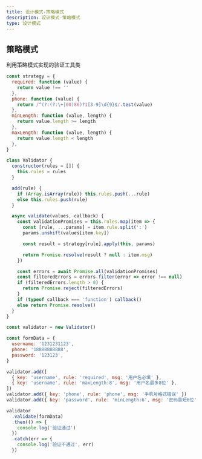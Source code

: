 ---
title: 设计模式-策略模式
description: 设计模式-策略模式
type: 设计模式
---

## 策略模式

利用策略模式实现的验证工具类

```js
const strategy = {
  required: function (value) {
    return value !== ''
  },
  phone: function (value) {
    return /^(?:(?:\+|00)86)?1[3-9]\d{9}$/.test(value)
  },
  minLength: function (value, length) {
    return value.length >= length
  },
  maxLength: function (value, length) {
    return value.length < length
  },
}

class Validator {
  constructor(rules = []) {
    this.rules = rules
  }

  add(rule) {
    if (Array.isArray(rule)) this.rules.push(...rule)
    else this.rules.push(rule)
  }

  async validate(values, callback) {
    const validationPromises = this.rules.map(item => {
      const [rule, ...params] = item.rule.split(':')
      params.unshift(values[item.key])

      const result = strategy[rule].apply(this, params)

      return Promise.resolve(result ? null : item.msg)
    })

    const errors = await Promise.all(validationPromises)
    const filteredErrors = errors.filter(error => error !== null)
    if (filteredErrors.length > 0) {
      return Promise.reject(filteredErrors)
    }
    if (typeof callback === 'function') callback()
    else return Promise.resolve()
  }
}

const validator = new Validator()

const formData = {
  username: '1231231123',
  phone: '18888888888',
  password: '123123',
}

validator.add([
  { key: 'username', rule: 'required', msg: '用户名必填' },
  { key: 'username', rule: 'maxLength:8', msg: '用户名最多8位' },
])
validator.add({ key: 'phone', rule: 'phone', msg: '手机号格式错误' })
validator.add({ key: 'password', rule: 'minLength:6', msg: '密码最短6位' })

validator
  .validate(formData)
  .then(() => {
    console.log('验证通过')
  })
  .catch(err => {
    console.log('验证不通过', err)
  })

```

